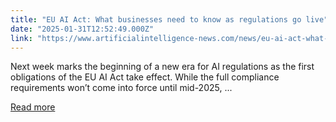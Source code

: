 ```yaml
---
title: "EU AI Act: What businesses need to know as regulations go live"
date: "2025-01-31T12:52:49.000Z"
link: "https://www.artificialintelligence-news.com/news/eu-ai-act-what-businesses-need-know-regulations-go-live/?utm_source=rss&utm_medium=rss&utm_campaign=eu-ai-act-what-businesses-need-know-regulations-go-live"
---
```


Next week marks the beginning of a new era for AI regulations as the first obligations of the EU AI Act take effect. While the full compliance requirements won&#8217;t come into force until mid-2025, ...

[Read more](https://www.artificialintelligence-news.com/news/eu-ai-act-what-businesses-need-know-regulations-go-live/?utm_source=rss&utm_medium=rss&utm_campaign=eu-ai-act-what-businesses-need-know-regulations-go-live)
